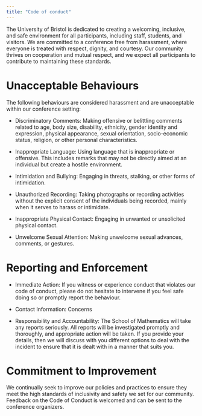 ```yaml
---
title: "Code of conduct"
---
```


The University of Bristol is dedicated to creating a welcoming, inclusive, and safe environment for all participants, including staff, students, and visitors. We are committed to a conference free from harassment, where everyone is treated with respect, dignity, and courtesy. Our community thrives on cooperation and mutual respect, and we expect all participants to contribute to maintaining these standards.


# Unacceptable Behaviours

The following behaviours are considered harassment and are unacceptable within our conference setting:

* Discriminatory Comments: Making offensive or belittling comments related to age, body size, disability, ethnicity, gender identity and expression, physical appearance, sexual orientation, socio-economic status, religion, or other personal characteristics.

* Inappropriate Language: Using language that is inappropriate or offensive. This includes remarks that may not be directly aimed at an individual but create a hostile environment.

* Intimidation and Bullying: Engaging in threats, stalking, or other forms of intimidation.

* Unauthorized Recording: Taking photographs or recording activities without the explicit consent of the individuals being recorded, mainly when it serves to harass or intimidate.

* Inappropriate Physical Contact: Engaging in unwanted or unsolicited physical contact.

* Unwelcome Sexual Attention: Making unwelcome sexual advances, comments, or gestures.

# Reporting and Enforcement

* Immediate Action: If you witness or experience conduct that violates our code of conduct, please do not hesitate to intervene if you feel safe doing so or promptly report the behaviour.

* Contact Information: Concerns 

* Responsibility and Accountability: The School of Mathematics will take any reports seriously. All reports will be investigated promptly and thoroughly, and appropriate action will be taken. If you provide your details, then we will discuss with you different options to deal with the incident to ensure that it is dealt with in a manner that suits you. 

# Commitment to Improvement

We continually seek to improve our policies and practices to ensure they meet the high standards of inclusivity and safety we set for our community. Feedback on the Code of Conduct is welcomed and can be sent to the conference organizers.


